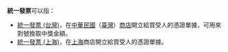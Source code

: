 '''統一發票'''可以指：
* [[統一發票_(台灣)|統一發票 (台灣)]]，在[[中華民國|中華民國]]（[[臺灣|臺灣]]）[[商店|商店]]開立給買受人的憑證單據，可用來對號換取中獎金額。
* [[統一發票_(上海)|統一發票 (上海)]]，在[[上海|上海]]商店開立給買受人的憑證單據。

{{消歧義|T|Cat=四字消歧義}}